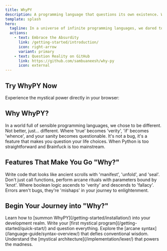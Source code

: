 ```yaml
---
title: WhyPY
description: A programming language that questions its own existence. Why? We don't know either.
template: splash
hero:
  tagline: In a universe of infinite programming languages, we dared to ask... Why not one more?
  actions:
    - text: Embrace the Absurdity
      link: /getting-started/introduction/
      icon: right-arrow
      variant: primary
    - text: Question Reality on GitHub
      link: https://github.com/sambuaneesh/why-py
      icon: external
---
```



## Try WhyPY Now

Experience the mystical power directly in your browser:

<div client:only="react">
  <InteractiveRepl client:only="react" />
</div>

## Why WhyPY?

<CardGrid stagger>
  <Card title="Because Why Not?" icon="question">
    In a world full of sensible programming languages, we chose to be different. Not better, just... different.
  </Card>
  
  <Card title="Esoteric? Not Completely!" icon="puzzle">
    Where 'true' becomes 'verity', 'if' becomes 'whence', and your sanity becomes questionable.
  </Card>
  
  <Card title="Philosophically Confusing" icon="open-book">
    It's not a bug, it's a feature that makes you question your life choices.
  </Card>
  
  <Card title="Perfectly Imperfect" icon="random">
    When Python is too straightforward and Brainfuck is too mainstream.
  </Card>
</CardGrid>

## Features That Make You Go "Why?"

<CardGrid stagger>
  <Card title="Mystical Syntax" icon="pencil">
    Write code that looks like ancient scrolls with 'manifest', 'unfold', and 'seal'.
  </Card>
  
  <Card title="Rituals (Functions)" icon="setting">
    Don't just call functions, perform arcane rituals with parameters bound by 'knot'.
  </Card>
  
  <Card title="Truth Values" icon="sun">
    Where boolean logic ascends to 'verity' and descends to 'fallacy'.
  </Card>
  
  <Card title="Existential Error Messages" icon="warning">
    Errors aren't bugs, they're 'mishaps' in your journey to enlightenment.
  </Card>
</CardGrid>

## Begin Your Journey into "Why?"

<CardGrid stagger>
  <Card title="Installation" icon="rocket">
    Learn how to [summon WhyPY](/getting-started/installation/) into your development realm.
  </Card>
  
  <Card title="Quick Start" icon="pencil">
    Write your [first mystical program](/getting-started/quick-start/) and question everything.
  </Card>
  
  <Card title="Language Guide" icon="open-book">
    Explore the [arcane syntax](/language-guide/syntax-overview/) that defies conventional wisdom.
  </Card>
  
  <Card title="Implementation" icon="document">
    Understand the [mystical architecture](/implementation/lexer/) that powers the madness.
  </Card>
</CardGrid> 